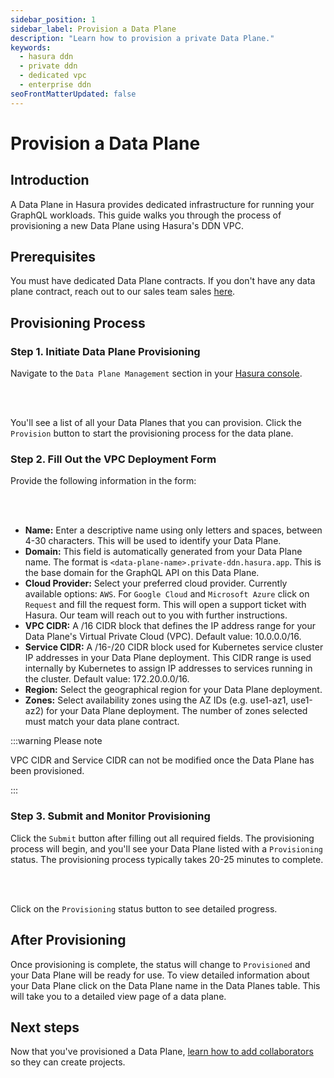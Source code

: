 ```yaml
---
sidebar_position: 1
sidebar_label: Provision a Data Plane
description: "Learn how to provision a private Data Plane."
keywords:
  - hasura ddn
  - private ddn
  - dedicated vpc
  - enterprise ddn
seoFrontMatterUpdated: false
---
```



# Provision a Data Plane

## Introduction

A Data Plane in Hasura provides dedicated infrastructure for running your GraphQL workloads. This guide walks you
through the process of provisioning a new Data Plane using Hasura's DDN VPC.

## Prerequisites

You must have dedicated Data Plane contracts. If you don't have any data plane contract, reach out to our sales team
sales [here](https://hasura.io/contact-us).

## Provisioning Process

### Step 1. Initiate Data Plane Provisioning

Navigate to the `Data Plane Management` section in your [Hasura console](https://console.hasura.io).

<Thumbnail src="/img/data-plane/data-plane-management.png" alt="Data Plane" width="1000px" />

<br></br>

You'll see a list of all your Data Planes that you can provision. Click the `Provision` button to start the provisioning
process for the data plane.

<Thumbnail src="/img/data-plane/pending-provision-data-planes.png" alt="Data Plane" width="1000px" />

### Step 2. Fill Out the VPC Deployment Form

Provide the following information in the form:

<Thumbnail src="/img/data-plane/vpc-form.png" alt="Data Plane" width="1000px" />

<br></br>

- **Name:** Enter a descriptive name using only letters and spaces, between 4-30 characters. This will be used to
  identify your Data Plane.
- **Domain:** This field is automatically generated from your Data Plane name. The format is
  `<data-plane-name>.private-ddn.hasura.app`. This is the base domain for the GraphQL API on this Data Plane.
- **Cloud Provider:** Select your preferred cloud provider. Currently available options: `AWS`. For `Google Cloud` and
  `Microsoft Azure` click on `Request` and fill the request form. This will open a support ticket with Hasura. Our team
  will reach out to you with further instructions.
- **VPC CIDR:** A /16 CIDR block that defines the IP address range for your Data Plane's Virtual Private Cloud (VPC).
  Default value: 10.0.0.0/16.
- **Service CIDR:** A /16-/20 CIDR block used for Kubernetes service cluster IP addresses in your Data Plane deployment.
  This CIDR range is used internally by Kubernetes to assign IP addresses to services running in the cluster. Default
  value: 172.20.0.0/16.
- **Region:** Select the geographical region for your Data Plane deployment.
- **Zones:** Select availability zones using the AZ IDs (e.g. use1-az1, use1-az2) for your Data Plane deployment. The
  number of zones selected must match your data plane contract.

:::warning Please note

VPC CIDR and Service CIDR can not be modified once the Data Plane has been provisioned.

:::

### Step 3. Submit and Monitor Provisioning

Click the `Submit` button after filling out all required fields. The provisioning process will begin, and you'll see
your Data Plane listed with a `Provisioning` status. The provisioning process typically takes 20-25 minutes to complete.

<Thumbnail src="/img/data-plane/data-plane-page.png" alt="Data Plane" width="1000px" />

<br></br>

Click on the `Provisioning` status button to see detailed progress.

<Thumbnail src="/img/data-plane/provisioning-status-modal.png" alt="Data Plane" width="100px" />

## After Provisioning

Once provisioning is complete, the status will change to `Provisioned` and your Data Plane will be ready for use. To
view detailed information about your Data Plane click on the Data Plane name in the Data Planes table. This will take
you to a detailed view page of a data plane.

<Thumbnail src="/img/data-plane/data-plane-detail.png" alt="Data Plane" width="1000px" />

## Next steps

Now that you've provisioned a Data Plane,
[learn how to add collaborators](/deployment/private-ddn/data-plane-collaboration.mdx) so they can create projects.
